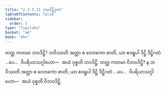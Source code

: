 ```yaml
---
title: "2.3.3.11 ဘဝဒိဋ္ဌိဒုက"
tableOfContents: false
sidebar:
  order: 3
type: "tipitaka"
basket: "ab"
book: "dhs"
---
```



<DynamicBreadcrumb />

<Division number="1320" book="dhs">

<Paragraph number="2025" book="dhs">
တတ္ထ ကတမာ ဘဝဒိဋ္ဌိ? ဘဝိဿတိ အတ္တာ စ လောကော စာတိ, ယာ ဧဝရူပါ ဒိဋ္ဌိ ဒိဋ္ဌိဂတံ …ပေ…  ဝိပရိယာသဂ္ဂါဟော—  အယံ ဝုစ္စတိ ဘဝဒိဋ္ဌိ.
</Paragraph>

</Division>
<Division number="1321" book="dhs">

<Paragraph number="2026" book="dhs">
တတ္ထ ကတမာ ဝိဘဝဒိဋ္ဌိ? န ဘဝိဿတိ အတ္တာ စ လောကော စာတိ, ယာ ဧဝရူပါ ဒိဋ္ဌိ ဒိဋ္ဌိဂတံ …ပေ…  ဝိပရိယာသဂ္ဂါဟော—  အယံ ဝုစ္စတိ ဝိဘဝဒိဋ္ဌိ.
</Paragraph>
</Division>